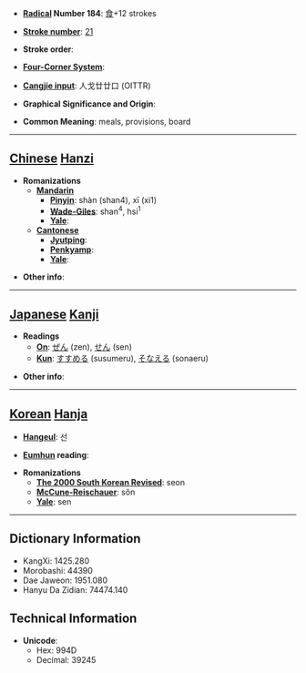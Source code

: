 * '''[[Wiktionary:Chinese radical index| Radical]] Number 184''': [[Wiktionary:Chinese radical index 食|食]]+12 strokes

* '''[[Wiktionary:Chinese total strokes index|Stroke number]]''': [[Wiktionary:Chinese total strokes index 21|21]]

* '''Stroke order''': 

* '''[[Wiktionary:Chinese four corner index|Four-Corner System]]''': 

* '''[[Wiktionary:Chinese Cangjie index|Cangjie input]]''': 人戈廿廿口 (OITTR)

* '''Graphical Significance and Origin''': 

* '''Common Meaning''': meals, provisions, board

----

== [[Chinese]] [[Hanzi]] ==

* '''Romanizations'''
** '''[[Mandarin]]'''
*** '''[[Pinyin]]''': shàn (shan4), xī (xi1)
*** '''[[Wade-Giles]]''': shan<sup>4</sup>, hsi<sup>1</sup>
*** '''[[Yale]]''': 
** '''[[Cantonese]]'''
*** '''[[Jyutping]]''':
*** '''[[Penkyamp]]''': 
*** '''[[Yale]]''': 

* '''Other info''': 

----

== [[Japanese]] [[Kanji]] ==

* '''Readings'''
** '''[[On]]''': [[ぜん]] (zen), [[せん]] (sen)
** '''[[Kun]]''': [[すすめる]] (susumeru), [[そなえる]] (sonaeru)

* '''Other info''':  

----

== [[Korean]] [[Hanja]] ==

* '''[[Hangeul]]''': 선

* '''[[Eumhun]] reading''': 

* '''Romanizations'''
** '''[[The 2000 South Korean Revised Romanization|The 2000 South Korean Revised]]''': seon
** '''[[McCune-Reischauer]]''': sŏn
** '''[[Yale]]''': sen

----

== Dictionary Information ==

* KangXi: 1425.280
* Morobashi: 44390
* Dae Jaweon: 1951.080
* Hanyu Da Zidian: 74474.140

== Technical Information ==

* '''Unicode''':
** Hex: 994D
** Decimal: 39245